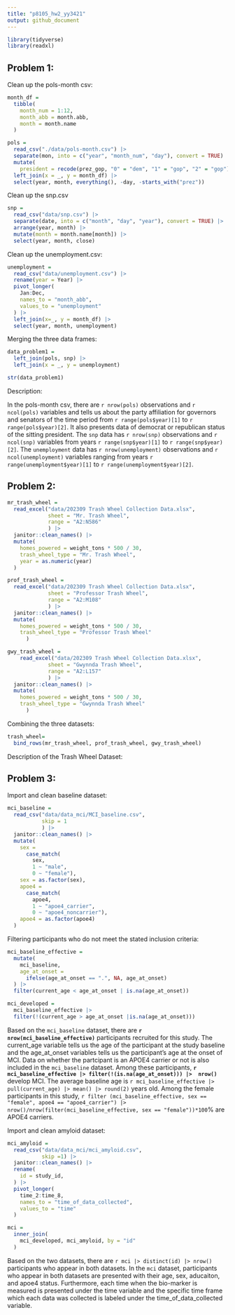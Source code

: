 ```yaml
---
title: "p8105_hw2_yy3421"
output: github_document
---
```


```r
library(tidyverse)
library(readxl)
```

## Problem 1:

Clean up the pols-month csv:
```r
month_df = 
  tibble(
    month_num = 1:12,
    month_abb = month.abb,
    month = month.name
  )

pols = 
  read_csv("./data/pols-month.csv") |>
  separate(mon, into = c("year", "month_num", "day"), convert = TRUE) |>
  mutate(
    president = recode(prez_gop, "0" = "dem", "1" = "gop", "2" = "gop")) |>
  left_join(x = _, y = month_df) |> 
  select(year, month, everything(), -day, -starts_with("prez")) 
```

Clean up the snp.csv
```r
snp = 
  read_csv("data/snp.csv") |> 
  separate(date, into = c("month", "day", "year"), convert = TRUE) |> 
  arrange(year, month) |> 
  mutate(month = month.name[month]) |> 
  select(year, month, close)
```

Clean up the unemployment.csv:
```r
unemployment = 
  read_csv("data/unemployment.csv") |> 
  rename(year = Year) |> 
  pivot_longer(
    Jan:Dec,
    names_to = "month_abb",
    values_to = "unemployment"
  ) |> 
  left_join(x=_, y = month_df) |> 
  select(year, month, unemployment)
```

Merging the three data frames:

```r
data_problem1 = 
  left_join(pols, snp) |> 
  left_join(x = _, y = unemployment)

str(data_problem1)
```

Description:

In the pols-month csv, there are `r nrow(pols)` observations and `r ncol(pols)` variables and tells us about the party affiliation for governors and senators of the time period from `r range(pols$year)[1]` to `r range(pols$year)[2]`. It also presents data of democrat or republican status of the sitting president. The `snp` data has `r nrow(snp)` observations and `r ncol(snp)` variables from years `r range(snp$year)[1]` to `r range(snp$year)[2]`. The `unemployment` data has `r nrow(unemployment)` observations and `r ncol(unemployment)` variables ranging from years `r range(unemployment$year)[1]` to `r range(unemployment$year)[2]`. 

## Problem 2:
```r
mr_trash_wheel = 
  read_excel("data/202309 Trash Wheel Collection Data.xlsx",
             sheet = "Mr. Trash Wheel",
             range = "A2:N586"
             ) |> 
  janitor::clean_names() |> 
  mutate(
    homes_powered = weight_tons * 500 / 30,
    trash_wheel_type = "Mr. Trash Wheel",
    year = as.numeric(year)
  )

prof_trash_wheel =
  read_excel("data/202309 Trash Wheel Collection Data.xlsx",
             sheet = "Professor Trash Wheel",
             range = "A2:M108"
             ) |> 
  janitor::clean_names() |> 
  mutate(
    homes_powered = weight_tons * 500 / 30,
    trash_wheel_type = "Professor Trash Wheel"
      )

gwy_trash_wheel = 
    read_excel("data/202309 Trash Wheel Collection Data.xlsx",
             sheet = "Gwynnda Trash Wheel",
             range = "A2:L157"
             ) |> 
  janitor::clean_names() |> 
  mutate(
    homes_powered = weight_tons * 500 / 30,
    trash_wheel_type = "Gwynnda Trash Wheel"
      )

```

Combining the three datasets:
```r
trash_wheel=
  bind_rows(mr_trash_wheel, prof_trash_wheel, gwy_trash_wheel)
```

Description of the Trash Wheel Dataset:

## Problem 3:

Import and clean baseline dataset:

```r
mci_baseline = 
  read_csv("data/data_mci/MCI_baseline.csv",
           skip = 1
           ) |> 
  janitor::clean_names() |> 
  mutate(
    sex = 
      case_match(
        sex,
        1 ~ "male",
        0 ~ "female"),
    sex = as.factor(sex),
    apoe4 =
      case_match(
        apoe4,
        1 ~ "apoe4_carrier",
        0 ~ "apoe4_noncarrier"),
    apoe4 = as.factor(apoe4)
  )
```

Filtering participants who do not meet the stated inclusion criteria:
```r
mci_baseline_effective = 
  mutate(
    mci_baseline,
    age_at_onset = 
      ifelse(age_at_onset == ".", NA, age_at_onset)
  ) |> 
  filter(current_age < age_at_onset | is.na(age_at_onset))
```

```r
mci_developed =
  mci_baseline_effective |> 
  filter(!(current_age > age_at_onset |is.na(age_at_onset)))
```


Based on the `mci_baseline` dataset, there are **`r nrow(mci_baseline_effective)`** participants recruited for this study. The current_age variable tells us the age of the participant at the study baseline and the age_at_onset variables tells us the participant's age at the onset of MCI. Data on whether the partcipant is an APOE4 carrier or not is also included in the `mci_baseline` dataset. Among these participants, **`r mci_baseline_effective |> filter(!(is.na(age_at_onset))) |>  nrow()`** develop MCI. The average baseline age is `r mci_baseline_effective |> pull(current_age) |> mean() |> round(2)` years old. Among the female participants in this study, `r filter (mci_baseline_effective, sex == "female", apoe4 == "apoe4_carrier") |> nrow()/nrow(filter(mci_baseline_effective, sex == "female"))*100`% are APOE4 carriers.

Import and clean amyloid dataset:
```r
mci_amyloid = 
  read_csv("data/data_mci/mci_amyloid.csv",
           skip =1) |> 
  janitor::clean_names() |> 
  rename(
    id = study_id,
  ) |> 
  pivot_longer(
    time_2:time_8,
    names_to = "time_of_data_collected",
    values_to = "time"
  ) 
```

```r
mci = 
  inner_join(
    mci_developed, mci_amyloid, by = "id"
  )
```

Based on the two datasets, there are `r mci |> distinct(id) |> nrow()` participants who appear in both datasets. In the `mci` dataset, participants who appear in both datasets are presented with their age, sex, aducaiton, and apoe4 status. Furthermore, each time when the bio-marker is measured is presented under the time variable and the specific time frame which each data was collected is labeled under the time_of_data_collected variable. 
